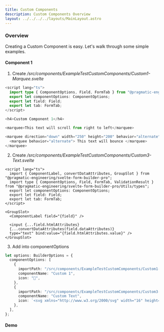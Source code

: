 ```yaml
---
title: Custom Components
description: Custom Components Overview
layout: ../../../../layouts/MainLayout.astro
---
```



### Overview

Creating a Custom Component is easy. Let's walk through some simple examples.

#### Component 1

1. Create <i> /src/components/ExampleTestCustomComponents/Custom1-Marquee.svelte</i>

```ts
<script lang="ts">
  import type { ComponentOptions, Field, FormTab } from "@pragmatic-engineering/svelte-form-builder-pro/Utils/types";
  export let componentOptions: ComponentOptions;
  export let field: Field;
  export let tab: FormTab;
</script>

<h4>Custom Component 1</h4>

<marquee>This text will scroll from right to left</marquee>

<marquee direction="down" width="250" height="200" behavior="alternate" style="border:solid">
  <marquee behavior="alternate"> This text will bounce </marquee>
</marquee>


```

2. Create <i> /src/components/ExampleTestCustomComponents/Custom3-Text.svelte</i>

```svelte
<script lang="ts">
  import { ComponentLabel, convertDataAttributes, GroupSlot } from "@pragmatic-engineering/svelte-form-builder-pro";
  import type { ComponentOptions, Field, FormTab, ValidationResult } from "@pragmatic-engineering/svelte-form-builder-pro/Utils/types";
  export let componentOptions: ComponentOptions;
  export let field: Field;
  export let tab: FormTab;
</script>

<GroupSlot>
  <ComponentLabel field="{field}" />

  <input {...field.htmlAttributes}
  {...convertDataAttributes(field.dataAttributes)}
  type="text" bind:value="{field.htmlAttributes.value}" />
</GroupSlot>
```

3. Add into componentOptions

```ts
let options: BuilderOptions = {
  componentOptions: [
    {
      importPath: "/src/components/ExampleTestCustomComponents/Custom1-Marquee.svelte",
      componentName: "Custom 1",
      icon: "🎁",
    },
    {
      importPath: "/src/components/ExampleTestCustomComponents/Custom3-Text.svelte",
      componentName: "Custom Text",
      icon: `<svg xmlns="http://www.w3.org/2000/svg" width="16" height="16" fill="currentColor" class="bi bi-chat-square-text" viewBox="0 0 16 16"><path d="M14 1a1 1 0 0 1 1 1v8a1 1 0 0 1-1 1h-2.5a2 2 0 0 0-1.6.8L8 14.333 6.1 11.8a2 2 0 0 0-1.6-.8H2a1 1 0 0 1-1-1V2a1 1 0 0 1 1-1h12zM2 0a2 2 0 0 0-2 2v8a2 2 0 0 0 2 2h2.5a1 1 0 0 1 .8.4l1.9 2.533a1 1 0 0 0 1.6 0l1.9-2.533a1 1 0 0 1 .8-.4H14a2 2 0 0 0 2-2V2a2 2 0 0 0-2-2H2z"/><path d="M3 3.5a.5.5 0 0 1 .5-.5h9a.5.5 0 0 1 0 1h-9a.5.5 0 0 1-.5-.5zM3 6a.5.5 0 0 1 .5-.5h9a.5.5 0 0 1 0 1h-9A.5.5 0 0 1 3 6zm0 2.5a.5.5 0 0 1 .5-.5h5a.5.5 0 0 1 0 1h-5a.5.5 0 0 1-.5-.5z"/></svg>`,
    },
  ],
};
```

#### Demo

<Demo client:load />
